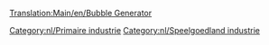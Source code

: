 [[Translation:Main/en/Bubble Generator]]
{{nl/Industrieën|image=BubbleGenerator.png
|name=Bellenblazer
|climates=[[Main/en/Klimaat/Nl#Speelgoedland|Speelgoedland]]
|accepts=Niets
|produces=[[Main/nl/Bubbels|Bubbels]]
|notes=Niet aanwezig in andere [[Main/nl/Klimaat|klimaten]].
}}

{{nl/Navbox Industrieën}}
[[Category:nl/Primaire industrie]]
[[Category:nl/Speelgoedland industrie]]